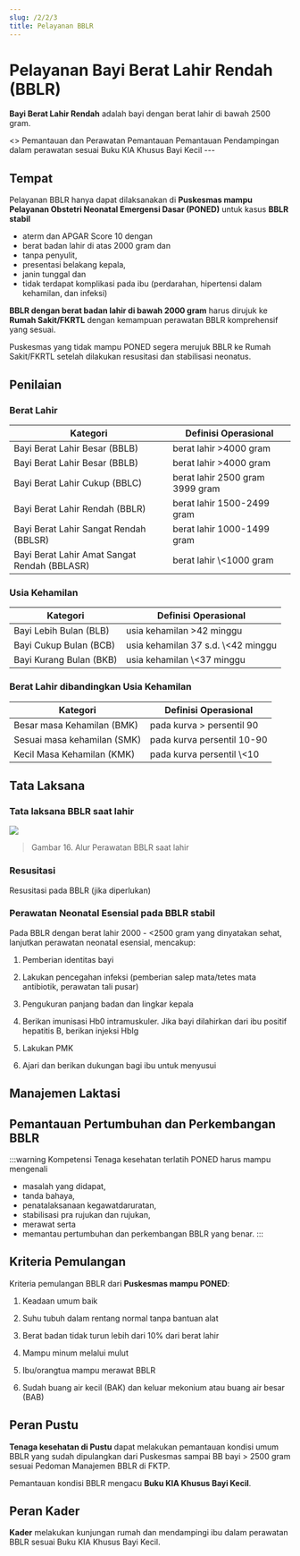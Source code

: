 ```yaml
---
slug: /2/2/3
title: Pelayanan BBLR
---
```


# Pelayanan Bayi Berat Lahir Rendah (BBLR)
**Bayi Berat Lahir Rendah** adalah bayi dengan berat lahir di bawah 2500 gram.

<Tabs>
<TabItem value='puskesmas' label='Puskesmas'>
<></>
Pemantauan dan Perawatan
</TabItem>
<TabItem value='pustu' label='Pustu'>
Pemantauan
</TabItem>
<TabItem value='posyandu' label='Posyandu'>
Pemantauan
</TabItem>
<TabItem value='rumah' label='Kunjungan Rumah'>
Pendampingan dalam perawatan sesuai Buku KIA Khusus Bayi Kecil
</TabItem>
</Tabs>
---

## Tempat
Pelayanan BBLR hanya dapat dilaksanakan di **Puskesmas mampu Pelayanan Obstetri Neonatal Emergensi Dasar (PONED)** untuk kasus **BBLR stabil** 
- aterm dan APGAR Score 10 dengan 
- berat badan lahir di atas 2000 gram dan 
- tanpa penyulit, 
- presentasi belakang kepala, 
- janin tunggal dan 
- tidak terdapat komplikasi pada ibu (perdarahan, hipertensi dalam kehamilan, dan infeksi)

**BBLR dengan berat badan lahir di bawah 2000 gram** harus dirujuk ke **Rumah Sakit/FKRTL** dengan kemampuan perawatan BBLR komprehensif yang sesuai.

Puskesmas yang tidak mampu PONED segera merujuk BBLR ke Rumah Sakit/FKRTL setelah dilakukan resusitasi dan stabilisasi neonatus.

## Penilaian
### Berat Lahir
<table>
<thead>
<tr>
<th>Kategori</th>
<th>Definisi Operasional</th>
</tr>
</thead>
<tbody>
<tr>
<td>
Bayi Berat Lahir Besar (BBLB)
</td>
<td>
berat lahir >4000 gram
</td>
</tr>
<tr>
<td>
Bayi Berat Lahir Besar (BBLB)
</td>
<td>
berat lahir >4000 gram
</td>
</tr>
<tr>
<td>
Bayi Berat Lahir Cukup (BBLC)
</td>
<td>
berat lahir 2500 gram 3999 gram
</td>
</tr>
<tr>
<td>
Bayi Berat Lahir Rendah (BBLR)
</td>
<td>
berat lahir 1500-2499 gram
</td>
</tr>
<tr>
<td>
Bayi Berat Lahir Sangat Rendah (BBLSR)
</td>
<td>
berat lahir 1000-1499 gram
</td>
</tr>
<tr>
<td>
Bayi Berat Lahir Amat Sangat Rendah (BBLASR)
</td>
<td>
berat lahir \<1000 gram
</td>
</tr>
</tbody>
</table>

### Usia Kehamilan
<table>
<thead>
<tr>
<th>Kategori</th>
<th>Definisi Operasional</th>
</tr>
</thead>
<tbody>
<tr>
<td>
Bayi Lebih Bulan (BLB)
</td>
<td>
usia kehamilan >42 minggu
</td>
</tr>
<tr>
<td>
Bayi Cukup Bulan (BCB)
</td>
<td>
usia kehamilan 37 s.d. \<42 minggu
</td>
</tr>
<tr>
<td>
Bayi Kurang Bulan (BKB)
</td>
<td>
usia kehamilan \<37 minggu
</td>
</tr>
</tbody>
</table>

### Berat Lahir dibandingkan Usia Kehamilan
<table>
<thead>
<tr>
<th>Kategori</th>
<th>Definisi Operasional</th>
</tr>
</thead>
<tbody>
<tr>
<td>
Besar masa Kehamilan (BMK)
</td>
<td>
pada kurva > persentil 90
</td>
</tr>
<tr>
<td>
Sesuai masa kehamilan (SMK)
</td>
<td>
pada kurva persentil 10-90
</td>
</tr>
<tr>
<td>
Kecil Masa Kehamilan (KMK)
</td>
<td>
pada kurva persentil \<10
</td>
</tr>
</tbody>
</table>

## Tata Laksana
### Tata laksana BBLR saat lahir

![](/ilm/image041.gif)

> Gambar 16. Alur Perawatan BBLR saat lahir

### Resusitasi
Resusitasi pada BBLR (jika diperlukan)

### Perawatan Neonatal Esensial pada BBLR stabil 

Pada BBLR dengan berat lahir 2000 - \<2500 gram yang dinyatakan sehat, lanjutkan perawatan neonatal esensial, mencakup:

1. Pemberian identitas bayi

2. Lakukan pencegahan infeksi (pemberian salep mata/tetes mata antibiotik, perawatan tali pusar)

3. Pengukuran panjang badan dan lingkar kepala

4. Berikan imunisasi Hb0 intramuskuler. Jika bayi dilahirkan dari ibu positif hepatitis B, berikan injeksi HbIg

5. Lakukan PMK

6. Ajari dan berikan dukungan bagi ibu untuk menyusui

## Manajemen Laktasi

## Pemantauan Pertumbuhan dan Perkembangan BBLR

:::warning Kompetensi
Tenaga kesehatan terlatih PONED harus mampu mengenali 
- masalah yang didapat, 
- tanda bahaya, 
- penatalaksanaan kegawatdaruratan, 
- stabilisasi pra rujukan dan rujukan, 
- merawat serta 
- memantau pertumbuhan dan perkembangan BBLR yang benar.
:::

## Kriteria Pemulangan
Kriteria pemulangan BBLR dari **Puskesmas mampu PONED**:

1) Keadaan umum baik

2) Suhu tubuh dalam rentang normal tanpa bantuan alat

3) Berat badan tidak turun lebih dari 10% dari berat lahir

4) Mampu minum melalui mulut

5) Ibu/orangtua mampu merawat BBLR

6) Sudah buang air kecil (BAK) dan keluar mekonium atau buang air besar (BAB)

## Peran Pustu
**Tenaga kesehatan di Pustu** dapat melakukan pemantauan kondisi umum BBLR yang sudah dipulangkan dari Puskesmas sampai BB bayi > 2500 gram sesuai Pedoman Manajemen BBLR di FKTP.

Pemantauan kondisi BBLR mengacu **Buku KIA Khusus Bayi Kecil**.

## Peran Kader
**Kader** melakukan kunjungan rumah dan mendampingi ibu dalam perawatan BBLR sesuai Buku KIA Khusus Bayi Kecil.

